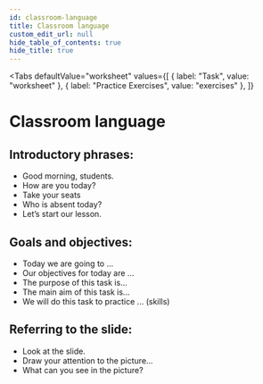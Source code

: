 ```yaml
---
id: classroom-language
title: Classroom language
custom_edit_url: null
hide_table_of_contents: true
hide_title: true
---
```



<Tabs
  defaultValue="worksheet"
  values={[
    { label: "Task", value: "worksheet" },
    { label: "Practice Exercises", value: "exercises" },
  ]}
>

<TabItem value="worksheet">

# Classroom language

## Introductory phrases: <AudioButton url="/media/Introductory phrases.df7ea0d6.mp3" />

- Good morning, students.
- How are you today?
- Take your seats
- Who is absent today?
- Let’s start our lesson.

## Goals and objectives: <AudioButton url="/media/Goals and objectives.cb431991.mp3" />

- Today we are going to ...
- Our objectives for today are ...
- The purpose of this task is...
- The main aim of this task is...
- We will do this task to practice ... (skills)

## Referring to the slide: <AudioButton url="/media/Referring to the slide.51396cb3.mp3" />

- Look at the slide.
- Draw your attention to the picture...
- What can you see in the picture?


</TabItem>

<TabItem value="exercises">
  <Frame src="https://learningapps.org/watch?v=pgu6ic0zn21" height="480px" />
</TabItem>

</Tabs>

<Theme atomicStructure />

